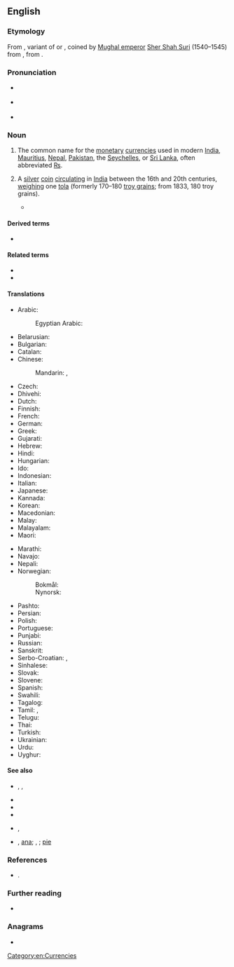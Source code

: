 {{also|rupée}}
==English==
{{was wotd|2017|August|14}}

===Etymology===
{{multiple images
|direction=vertical
|image1=Obverse of 50 ₨.jpg
|image2=PKR Rs 1000.jpg
|image3=25 Seychellois rupee banknote.jpg
|footer=Rupee banknotes from ''(top to bottom)'' [[Nepal]] (50 {{w|Nepalese rupee}}s), [[Pakistan]] (1,000 {{w|Pakistani rupee}}s), and the [[Seychelles]] (25 {{w|Seychellois rupee}}s)
}}

From {{der|en|hi|रुपीया|tr=rupīyā|sc=Deva}}, variant of {{m|hi|रुपया|tr=rupayā|sc=Deva}} or {{der|en|ur|رپيا|tr=rupayā|sc=ur-Arab}}, coined by [[w:Mughal Empire|Mughal emperor]] [[w:Sher Shah Suri|Sher Shah Suri]] (1540–1545) from {{der|en|sa|रूप्यक||[[silver]] [[coin]]}}, from {{m|sa|रूप्य||[[wrought]] silver}}.

===Pronunciation===
* {{a|RP}} {{IPA|/ˌɹuːˈpiː/|/ɹʊ-/|lang=en}}
* {{a|GA}} {{IPA|/ɹuˈpi/|/ˈɹupi/|lang=en}}
* {{hyphenation|ru|pee|lang=en}}

===Noun===
{{en-noun}}

# The common name for the [[monetary]] [[currency|currencies]] used in modern [[India]], [[Mauritius]], [[Nepal]], [[Pakistan]], the [[Seychelles]], or [[Sri Lanka]], often abbreviated [[₨]].
# {{lb|en|historical}} A [[silver]] [[coin]] [[circulate|circulating]] in [[India]] between the 16th and 20th centuries, [[weigh|weighing]] one [[tola]] (formerly 170–180&nbsp;[[troy grain]]s; from 1833, 180&nbsp;troy grains).
#* {{quote-book|chapter=East India Stock and Debts [marginal note]|title=Journals of the House of Commons. From November the 7th 1693, in the Fifth Year of the Reign of King William and Queen Mary, to November the 3rd 1697, in the Ninth Year of the Reign of King William the Third|location=London|publisher=Re-printed by Order of the [[w:House of Commons of the United Kingdom|House of Commons]]|date=17 March 1695|year_published=1803|page=519, column 2|pageurl=https://books.google.com/books?id=EBRDAAAAcAAJ&pg=PA519|oclc=863548521|passage=The only Evidence that was produced by the [[w:East India Company|[East India] Company]], was, a letter from ''Samuel Annesley'', at ''Surrat'', dated the 16th ''January'' 1694; wherein he gives this Account: '''Rupees'''. 655,000. Sent home as Cargo in the Ships ''Defence'' and ''Resolution''.}}

====Derived terms====
* {{l|en|Cocos rupee}}

====Related terms====
* {{l|en|rufiyaa}}
* {{l|en|rupiah}}

====Translations====
{{trans-top|monetary currency}}
* Arabic: {{t|ar|رُوبِيَّة|f}}
*: Egyptian Arabic: {{t|arz|روبيه|f|sc=Arab}}
* Belarusian: {{t|be|ру́пія|f|sc=Cyrl}}
* Bulgarian: {{t|bg|ру́пия|f|sc=Cyrl}}
* Catalan: {{t+|ca|rupia|f}}
* Chinese:
*: Mandarin: {{t+|cmn|盧比|sc=Hani}}, {{t+|cmn|卢比|tr=lúbǐ|sc=Hani}}
* Czech: {{t+|cs|rupie|f}}
* Dhivehi: {{t|dv|ރުފިޔާ|sc=Thaa}}
* Dutch: {{t|nl|roepie|m}}
* Finnish: {{t|fi|rupia}}
* French: {{t+|fr|roupie|f}}
* German: {{t+|de|Rupie|f}}
* Greek: {{t+|el|ρουπία|f}}
* Gujarati: {{t|gu|રૂપિયો|tr=rupiyo|sc=Gujr}}
* Hebrew: {{t|he|רופי}}
* Hindi: {{t+|hi|रुपया|m|tr=rupyā}}
* Hungarian: {{t+|hu|rúpia}}
* Ido: {{t+|io|rupie}}
* Indonesian: {{t|id|rupee}}
* Italian: {{t+|it|rupia|f}}
* Japanese: {{t|ja|ルピー|tr=rupī}}
* Kannada: {{t|kn|ರೂಪಾಯಿ|sc=Knda}}
* Korean: {{t|ko|루피}}
* Macedonian: {{t|mk|рупија|f|sc=Cyrl}}
* Malay: {{t|ms|rupee}}
* Malayalam: {{t+|ml|രൂപ|sc=Mlym}}
* Maori: {{t|mi|rupī}}
{{trans-mid}}
* Marathi: {{t|mr|रुपया|tr=rupayā|sc=Deva}}
* Navajo: {{t|nv|róópii}}
* Nepali: {{t|ne|रुपैया|tr=rupaiyā|sc=Deva}}
* Norwegian:
*: Bokmål: {{t|nb|rupi|m}}
*: Nynorsk: {{t|nn|rupi|m}}
* Pashto: {{t+|ps|روپۍ|tr=rupëi|sc=ps-Arab}}
* Persian: {{t|fa|روپیہ}}
* Polish: {{t+|pl|rupia|f}}
* Portuguese: {{t|pt|rupia|f}}
* Punjabi: {{t|pa|ਰੁਪਈਆ|tr=rupiā|sc=Guru}}
* Russian: {{t+|ru|ру́пия|f}}
* Sanskrit: {{t|sa|रूप्यकम्|tr=rupyakam}}
* Serbo-Croatian: {{t|sh|рупија|sc=Cyrl}}, {{t+|sh|rupija|f|sc=Cyrl}}
* Sinhalese: {{t|si|රුපියල|sc=Sinh}}
* Slovak: {{t|sk|rupia|f}}
* Slovene: {{t+|sl|rupija|f}}
* Spanish: {{t+|es|rupia|f}}
* Swahili: {{t+|sw|rupia}}
* Tagalog: {{t|tl|rupya}}
* Tamil: {{t|ta|உரூபாய்}}, {{t+|ta|ரூபாய்}}
* Telugu: {{t+|te|రూపాయలు}}
* Thai: {{t|th|รูปี|tr=roo-bpee}}
* Turkish: {{t+|tr|rupi}}
* Ukrainian: {{t|uk|ру́пія|f}}
* Urdu: {{t|ur|روپیہ|tr=rupyā}}
* Uyghur: {{t|ug|رۇپىيە‏‎}}
{{trans-bottom}}

====See also====
* {{l|en|₨||rupee currency sign}}, {{l|en|Re||abbreviation for ''rupee''}}, {{l|en|Rs||abbreviation for ''rupees''}}
* {{l|mul|₹||Indian rupee currency sign}}
* {{l|gu|૱||[[Gujarati]] rupee currency sign}}
* {{l|ta|௹||[[Tamil]] rupee currency sign}}
* {{sense|superunit}} {{l|en|mohur}}, {{l|en|double mohur}}
* {{sense|subdivisions}} {{l|en|anna}}, [[#Etymology 5|ana]]; {{l|en|paisa}}, {{l|en|pice}}; [[pie#Etymology 3|pie]]

===References===
* {{cite-book|author=John Thompson Platts|authorlink=John Thompson Platts|title=A Dictionary of Urdū, Classical Hindi, and English|url=http://dsal.uchicago.edu/dictionaries/platts/|location=London|publisher=[[w:W. H. Allen|W. H. Allen & Co.]]|year=1884|oclc=251644570|pages=586 and 604}}.

===Further reading===
* {{pedia}}

===Anagrams===
* {{anagrams|en|puree|purée}}

[[Category:en:Currencies]]